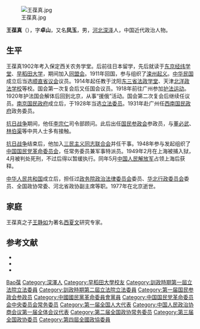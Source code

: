 [[File:王葆真.jpg|thumb]]

'''王葆真'''（{{bd|1880年||1977年|12月22日|catIdx=Wang王}}），字'''卓山'''，又名'''凤玉'''，男，[[河北|河北]][[深泽|深泽]]人，中国近代政治人物。

== 生平 ==
王葆真1902年考入保定西关农务学堂。后前往日本留学，先后就读于[[东京|东京]][[经纬学堂|经纬学堂]]、[[早稻田大学|早稻田大学]]，期间加入[[同盟会|同盟会]]。1911年回国，参与组织了[[滦州起义|滦州起义]]。[[中华民国|中华民国]]成立后当选[[顺直省议会|顺直省议会]]议员。1914年起任教于沈阳[[东三省法政学堂|东三省法政学堂]]、天津[[北洋政法学校|北洋政法学校]]等校。国会第一次复会后又任国会议员。1918年前往广州参加[[护法运动|护法运动]]。1920年护法国会解体后回到北京，从事“援俄”活动。国会第二次复会后继续任议员。[[南京国民政府|南京国民政府]]成立后，于1928年当选[[立法委员|立法委员]]。1931年赴广州任[[西南国民政府|西南国民政府]]政务委员。

[[抗日战争|抗日战争]]期间，他任[[李宗仁|李宗仁]]司令部顾问。此后出任[[国民参政会|国民参政会]]参政员，与[[董必武|董必武]]、[[林伯渠|林伯渠]]等中共人士多有接触。

[[抗日战争|抗日战争]]结束后，他加入[[三民主义同志联合会|三民主义同志联合会]]并任干事。1948年参与发起组织了[[中国国民党革命委员会|中国国民党革命委员会]]，任常务委员兼军事特派员。1949年2月在上海被捕入狱，4月被判处死刑，不过后得以暂缓执行。同年5月[[中国人民解放军|中国人民解放军]]占领上海后获释。

[[中华人民共和国|中华人民共和国]]成立后，担任过[[政务院政治法律委员会|政务院政治法律委员会]]委员、[[华北行政委员会|华北行政委员会]]委员、全国政协常委、河北省政协副主席等职。1977年在北京逝世。

== 家庭 ==
王葆真之子[[王静如|王静如]]为著名[[西夏文|西夏文]]研究专家。

== 参考文献 ==
{{ReflistH}}
* {{cite web|url=http://www.minge.gov.cn/txt/2008-09/27/content_2496635.htm|title=王葆真|publisher=民革中央|deadurl=yes|archiveurl=https://web.archive.org/web/20160304181108/http://minge.gov.cn/txt/2008-09/27/content_2496635.htm|archivedate=2016年3月4日|df=|access-date=2011年9月30日}}
* {{cite web|url=http://www.shenze.gov.cn/content.aspx?id=391|title=王葆真(1880-1977年)|publisher=深泽县人民政府|accessdate=2011-09-30|archive-date=2016-03-06|archive-url=https://web.archive.org/web/20160306080700/http://www.shenze.gov.cn/content.aspx?id=391|dead-url=no}}
* {{cite web|url=http://www.shtong.gov.cn/newsite/node2/node2247/node4603/node79844/node79846/userobject1ai103006.html|title=王葆真（1879～1977）|publisher=上海市地方志办公室（上海通志）|accessdate=2019-04-20|archive-date=2019-04-20|archive-url=https://web.archive.org/web/20190420080408/http://www.shtong.gov.cn/newsite/node2/node2247/node4603/node79844/node79846/userobject1ai103006.html|dead-url=no}}
{{ReflistF}}

{{Navboxes 
| title  = 王葆真在[[中华民国立法院|中华民国立法院]]的职务
| list1  =
{{第1屆中華民國訓政時期立法委員名單}}
{{第2屆中華民國訓政時期立法委員名單}}
}}
{{Navboxes 
| title  = 王葆真在[[中国国民党革命委员会|中国国民党革命委员会]]的职务
| list1  =
{{中国国民党革命委员会第一届中央执行委员会}}
{{中国国民党革命委员会第三届中央委员会}}
}}

{{Authority control}}
{{DEFAULTSORT:Wang王}}
[[Category:王姓|Bao葆]]
[[Category:深澤人|Category:深澤人]]
[[Category:早稻田大學校友|Category:早稻田大學校友]]
[[Category:訓政時期第一屆立法院立法委員|Category:訓政時期第一屆立法院立法委員]]
[[Category:訓政時期第二屆立法院立法委員|Category:訓政時期第二屆立法院立法委員]]
[[Category:第一届国民参政会参政员|Category:第一届国民参政会参政员]]
[[Category:中國國民黨革命委員會黨員|Category:中國國民黨革命委員會黨員]]
[[Category:中国国民党革命委员会中央委员会常务委员|Category:中国国民党革命委员会中央委员会常务委员]]
[[Category:第一届全国人大代表|Category:第一届全国人大代表]]
[[Category:中国人民政治协商会议第一届全体会议代表|Category:中国人民政治协商会议第一届全体会议代表]]
[[Category:第二届全国政协常务委员|Category:第二届全国政协常务委员]]
[[Category:第三届全国政协委员|Category:第三届全国政协委员]]
[[Category:第四屆全國政協委員|Category:第四屆全國政協委員]]
